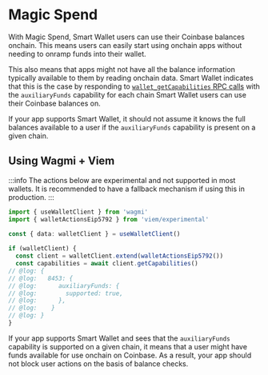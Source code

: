 # Magic Spend

With Magic Spend, Smart Wallet users can use their Coinbase balances onchain. This means users can easily start using onchain apps without needing to onramp funds into their wallet.

This also means that apps might not have all the balance information typically available to them by reading onchain data. Smart Wallet indicates that this is the case by responding to [`wallet_getCapabilities` RPC calls](https://eips.ethereum.org/EIPS/eip-5792#wallet_getcapabilities) with the `auxiliaryFunds` capability for each chain Smart Wallet users can use their Coinbase balances on.

If your app supports Smart Wallet, it should not assume it knows the full balances available to a user if the `auxiliaryFunds` capability is present on a given chain.

## Using Wagmi + Viem

:::info
The actions below are experimental and not supported in most wallets. It is recommended to have a fallback mechanism if using this in production.
:::

```ts twoslash
import { useWalletClient } from 'wagmi'
import { walletActionsEip5792 } from 'viem/experimental'
 
const { data: walletClient } = useWalletClient()

if (walletClient) {
  const client = walletClient.extend(walletActionsEip5792())
  const capabilities = await client.getCapabilities()
// @log: {
// @log:   8453: {
// @log:      auxiliaryFunds: {
// @log:        supported: true,
// @log:      },
// @log:    }
// @log: }
}
```

If your app supports Smart Wallet and sees that the `auxiliaryFunds` capability is supported on a given chain, it means that a user might have funds available for use onchain on Coinbase. As a result, your app should not block user actions on the basis of balance checks.